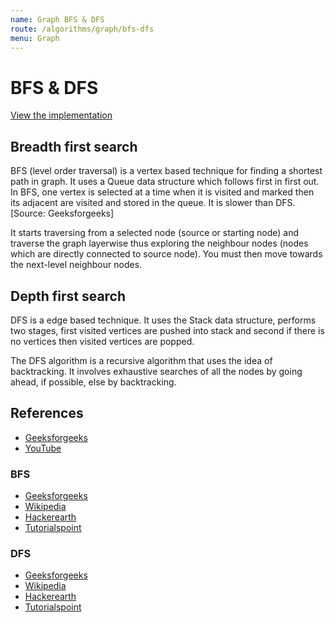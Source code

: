```yaml
---
name: Graph BFS & DFS
route: /algorithms/graph/bfs-dfs
menu: Graph
---
```


# BFS & DFS

[View the implementation](https://github.com/nejcm/js-algorithms/blob/master/src/algorithms/graph/bfs-dfs/index.ts)

## Breadth first search

BFS (level order traversal) is a vertex based technique for finding a shortest path in
graph. It uses a Queue data structure which follows first in first out. In BFS, one vertex
is selected at a time when it is visited and marked then its adjacent are visited and
stored in the queue. It is slower than DFS. [Source: Geeksforgeeks]

It starts traversing from a selected node (source or starting node) and traverse the graph
layerwise thus exploring the neighbour nodes (nodes which are directly connected to source
node). You must then move towards the next-level neighbour nodes.

## Depth first search

DFS is a edge based technique. It uses the Stack data structure, performs two stages,
first visited vertices are pushed into stack and second if there is no vertices then
visited vertices are popped.

The DFS algorithm is a recursive algorithm that uses the idea of backtracking. It involves
exhaustive searches of all the nodes by going ahead, if possible, else by backtracking.

## References

- [Geeksforgeeks](https://www.geeksforgeeks.org/difference-between-bfs-and-dfs/)
- [YouTube](https://www.youtube.com/watch?v=pcKY4hjDrxk)

### BFS

- [Geeksforgeeks](https://www.geeksforgeeks.org/breadth-first-search-or-bfs-for-a-graph/)
- [Wikipedia](https://en.wikipedia.org/wiki/Breadth-first_search)
- [Hackerearth](https://www.hackerearth.com/practice/algorithms/graphs/breadth-first-search/tutorial/)
- [Tutorialspoint](https://www.tutorialspoint.com/data_structures_algorithms/breadth_first_traversal.htm)

### DFS

- [Geeksforgeeks](https://www.geeksforgeeks.org/depth-first-search-or-dfs-for-a-graph/)
- [Wikipedia](https://en.wikipedia.org/wiki/Depth-first_search)
- [Hackerearth](https://www.hackerearth.com/practice/algorithms/graphs/depth-first-search/tutorial/)
- [Tutorialspoint](https://www.tutorialspoint.com/data_structures_algorithms/depth_first_traversal.htm)
